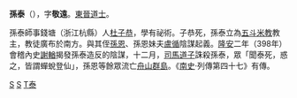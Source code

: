 {{expand|time=2018-05-27T11:35:29+00:00}}
{{unreferenced|time=2018-05-27T11:35:29+00:00}}
'''孫泰'''（{{bd|4世纪|?|398年||CatIdx=S}}），字'''敬遠'''。[[東晉|東晉]][[道士|道士]]。

孫泰師事錢塘（浙江杭縣）人[[杜子恭|杜子恭]]，學有祕術。子恭死，孫泰立為[[五斗米教|五斗米教]]教主，教徒廣布於南方。與其侄[[孫恩|孫恩]]、孫恩妹夫[[盧循|盧循]]陰謀起義。[[隆安_(东晋)|隆安]]二年（398年）會稽內史[[謝輶|謝輶]]揭發孫泰造反的陰謀，十二月，[[司馬道子|司馬道子]]誅殺孫泰，眾「聞泰死，惑之，皆謂蟬蛻登仙」，孫恩等餘眾流亡[[舟山群島|舟山群島]]。《[[南史|南史]]·列傳第四十七》有傳。

[[Category:东晋道士|S]]
[[Category:五斗米道|S]]
[[Category:孙姓|T泰]]